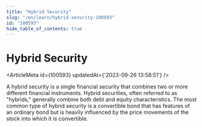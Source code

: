 ```yaml
---
title: "Hybrid Security"
slug: "/en/learn/hybrid-security-100593"
id: "100593"
hide_table_of_contents: true
---
```



# Hybrid Security

<ArticleMeta id={100593} updatedAt={'2023-09-26 13:58:51'} />
<div className='border-solid border-b border-t-0 my-4 border-[var(--ifm-color-gray-300)]' />

A hybrid security is a single financial security that combines two or more different financial instruments. Hybrid securities, often referred to as "hybrids," generally combine both debt and equity characteristics. The most common type of hybrid security is a convertible bond that has features of an ordinary bond but is heavily influenced by the price movements of the stock into which it is convertible.
